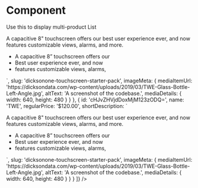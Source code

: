 
<Meta
  title="Components/Organisms/AcfMultiProduct"
  component={AcfMultiProduct}
/>

# Component

Use this to display multi-product List

<Canvas>
  <Story name="Component">
    <AcfMultiProduct
      title="Hospital and healthcare related products"
      description={
        'Lorem ipsum dolor sit amet, consectetur adipiscing elit. Aenean luctus vel enim id rutrum. Sed quis imperdiet quam. Duis efficitur vestibulum orci, vel laoreet nisl mollis at.'
      }
      ctaText="Learn more"
      products={[
        {
          id: 'cHJvZHVjdDoxMjMzODQ=',
          name: 'TWE',
          regularPrice: '$100.00',
          salePrice: '$70.00',
          onSale: true,
          shortDescription: `
              <p>A capacitive 8" touchscreen offers our best user experience ever, and now features customizable views, alarms, and more. </p>
              <ul>
                <li> A capacitive 8” touchscreen offers our </li>
                <li>Best user experience ever, and now</li>
                <li>features customizable views, alarms, </li>
              </ul>
            `,
          slug: 'dicksonone-touchscreen-starter-pack',
          imageMeta: {
            mediaItemUrl:
              'https://dicksondata.com/wp-content/uploads/2019/03/TWE-Glass-Bottle-Left-Angle.jpg',
            altText: 'A screenshot of the codebase.',
            mediaDetails: {
              width: 640,
              height: 480
            }
          }
        },
        {
          id: 'cHJvZHVjdDoxMjM123zODQ=',
          name: 'TWE',
          regularPrice: '$120.00',
          shortDescription: `
              <p>A capacitive 8" touchscreen offers our best user experience ever, and now features customizable views, alarms, and more. </p>
              <ul>
                <li> A capacitive 8” touchscreen offers our </li>
                <li>Best user experience ever, and now</li>
                <li>features customizable views, alarms, </li>
              </ul>
            `,
          slug: 'dicksonone-touchscreen-starter-pack',
          imageMeta: {
            mediaItemUrl:
              'https://dicksondata.com/wp-content/uploads/2019/03/TWE-Glass-Bottle-Left-Angle.jpg',
            altText: 'A screenshot of the codebase.',
            mediaDetails: {
              width: 640,
              height: 480
            }
          }
        }
      ]}
    />
  </Story>
</Canvas>
